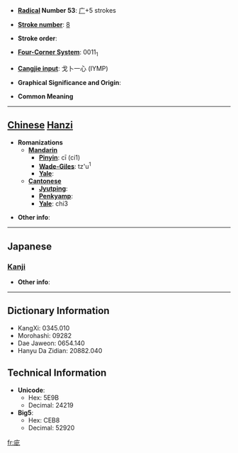 * '''[[Wiktionary:Chinese radical index| Radical]] Number 53''': [[Wiktionary:Chinese radical index 广|广]]+5 strokes

* '''[[Wiktionary:Chinese total strokes index|Stroke number]]''': [[Wiktionary:Chinese total strokes index 8|8]]

* '''Stroke order''': 

* '''[[Wiktionary:Chinese four corner index|Four-Corner System]]''': 0011<sub>1</sub>

* '''[[Wiktionary:Chinese Cangjie index|Cangjie input]]''': 戈卜一心 (IYMP)

* '''Graphical Significance and Origin''': 

* '''Common Meaning'''

----

== [[Chinese]] [[Hanzi]] ==

* '''Romanizations'''
** '''[[Mandarin]]'''
*** '''[[Pinyin]]''': cī (ci1)
*** '''[[Wade-Giles]]''': tz'u<sup>1</sup>
*** '''[[Yale]]''': 
** '''[[Cantonese]]'''
*** '''[[Jyutping]]''':
*** '''[[Penkyamp]]''': 
*** '''[[Yale]]''': chi3

* '''Other info''': 

----

==Japanese==
===[[Kanji]]===
{{kanji|on readings=[[し]] (shi), [[じ]] (ji)
|kun readings=
}}

* '''Other info''':  

----

== Dictionary Information ==

* KangXi: 0345.010
* Morohashi: 09282
* Dae Jaweon: 0654.140
* Hanyu Da Zidian: 20882.040

== Technical Information ==

* '''Unicode''':
** Hex: 5E9B
** Decimal: 24219
* '''Big5''':
** Hex: CEB8
** Decimal: 52920

[[fr:庛]]